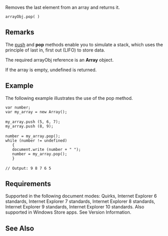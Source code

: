 Removes the last element from an array and returns it.

 arrayObj.pop( )

==Remarks==
The [[javascript/Array/push|push]] and '''pop''' methods enable you to simulate a stack, which uses the principle of last in, first out (LIFO) to store data.

The required arrayObj reference is an '''Array''' object.

If the array is empty, undefined is returned.


==Example==
The following example illustrates the use of the pop method.

 var number;
 var my_array = new Array();
 
 my_array.push (5, 6, 7);
 my_array.push (8, 9);
 
 number = my_array.pop();
 while (number != undefined)
    {
    document.write (number + " ");
    number = my_array.pop();
    }
 
 // Output: 9 8 7 6 5

==Requirements==
Supported in the following document modes: Quirks, Internet Explorer 6 standards, Internet Explorer 7 standards, Internet Explorer 8 standards, Internet Explorer 9 standards, Internet Explorer 10 standards. Also supported in Windows Store apps. See Version Information.


==See Also==

              
